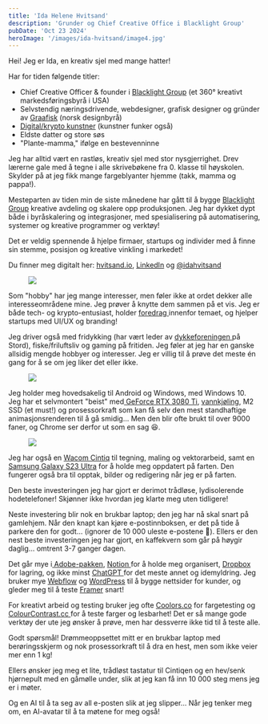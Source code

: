 ```yaml
---
title: 'Ida Helene Hvitsand'
description: 'Grunder og Chief Creative Office i Blacklight Group'
pubDate: 'Oct 23 2024'
heroImage: '/images/ida-hvitsand/image4.jpg'
---
```







<Question1/>

Hei! Jeg er Ida, en kreativ sjel med mange hatter!

Har for tiden følgende titler:



* Chief Creative Officer & founder i [Blacklight Group](https://blacklightgrp.com/) (et 360° kreativt markedsføringsbyrå i USA)
* Selvstendig næringsdrivende, webdesigner, grafisk designer og gründer av [Graafisk](https://graafisk.no) (norsk designbyrå)
* [Digital/krypto kunstner](https://twitter.com/TisarDesign) (kunstner funker også)
* Eldste datter og store søs
* "Plante-mamma," ifølge en bestevenninne

Jeg har alltid vært en rastløs, kreativ sjel med stor nysgjerrighet. Drev lærerne gale med å tegne i alle skrivebøkene fra 0. klasse til høyskolen. Skylder på at jeg fikk mange fargeblyanter hjemme (takk, mamma og pappa!).

Mesteparten av tiden min de siste månedene har gått til å bygge [Blacklight Group](https://blacklightgrp.com/) kreative avdeling og skalere opp produksjonen. Jeg har dykket dypt både i byråskalering og integrasjoner, med spesialisering på automatisering, systemer og kreative programmer og verktøy!

Det er veldig spennende å hjelpe firmaer, startups og individer med å finne sin stemme, posisjon og kreative vinkling i markedet!

Du finner meg digitalt her: [hvitsand.io](https://hvitsand.io), [LinkedIn](https://www.linkedin.com/in/ida-hvitsand/) og [@idahvitsand](https://www.instagram.com/idahvitsand/)



<figure>
    <img src='/images/ida-hvitsand/image2.jpg'/>
</figure>


Som "hobby" har jeg mange interesser, men føler ikke at ordet dekker alle interesseområdene mine. Jeg prøver å knytte dem sammen på et vis. Jeg er både tech- og krypto-entusiast, holder [foredrag ](https://www.linkedin.com/posts/ida-hvitsand_i-had-an-amazing-experience-presentating-activity-7158876900696764416-DOS0)innenfor temaet, og hjelper startups med UI/UX og branding!

Jeg driver også med fridykking (har vært leder av [dykkeforeningen ](https://stordundervannsklubb.com/)på Stord), fiske/friluftsliv og gaming på fritiden. Jeg føler at jeg har en ganske allsidig mengde hobbyer og interesser. Jeg er villig til å prøve det meste én gang for å se om jeg liker det eller ikke.



<figure>
    <img src='/images/ida-hvitsand/image1.jpg'/>

</figure>




<Question2/>

Jeg holder meg hovedsakelig til Android og Windows, med Windows 10. Jeg har et selvmontert "beist" med[ GeForce RTX 3080 Ti](https://www.nvidia.com/nb-no/geforce/graphics-cards/30-series/rtx-3080-3080ti/), [vannkjøling](https://nzxt.com/product/kraken-z63), M2 SSD (et must!) og prosessorkraft som kan få selv den mest standhaftige animasjonsrenderen til å gå smidig... Men den blir ofte brukt til over 9000 faner, og Chrome ser derfor ut som en sag 😆.

<figure>
    <img src='/images/ida-hvitsand/image3.png'/>
</figure>

Jeg har også en [Wacom Cintiq](https://www.wacom.com/en-de/products/cintiq-27-qhd) til tegning, maling og vektorarbeid, samt en [Samsung Galaxy S23 Ultra](https://www.samsung.com/us/smartphones/galaxy-s23-ultra/) for å holde meg oppdatert på farten. Den fungerer også bra til opptak, bilder og redigering når jeg er på farten.

Den beste investeringen jeg har gjort er derimot trådløse, lydisolerende hodetelefoner! Skjønner ikke hvordan jeg klarte meg uten tidligere!

Neste investering blir nok en brukbar laptop; den jeg har nå skal snart på gamlehjem. Når den knapt kan kjøre e-postinnboksen, er det på tide å parkere den for godt… (ignorer de 10 000 uleste e-postene 🥴). Ellers er den nest beste investeringen jeg har gjort, en kaffekvern som går på høygir daglig... omtrent 3-7 ganger dagen.



<Question3/>

Det går mye i[ Adobe-pakken](https://adobe.com), [Notion ](https://www.notion.so/)for å holde meg organisert, [Dropbox ](https://www.dropbox.com/)for lagring, og ikke minst [ChatGPT ](https://openai.com/chatgpt/)for det meste annet og idemyldring. Jeg bruker mye [Webflow](https://webflow.com/) og [WordPress](https://wordpress.org) til å bygge nettsider for kunder, og gleder meg til å teste [Framer](https://www.framer.com/) snart!

For kreativt arbeid og testing bruker jeg ofte [Coolors.co](https://Coolors.co) for fargetesting og [ColourContrast.cc ](https://ColourContrast.cc)for å teste farger og lesbarhet! Det er så mange gode verktøy der ute jeg ønsker å prøve, men har dessverre ikke tid til å teste alle.



<Question4/>


Godt spørsmål! Drømmeoppsettet mitt er en brukbar laptop med berøringsskjerm og nok prosessorkraft til å dra en hest, men som ikke veier mer enn 1 kg!

Ellers ønsker jeg meg et lite, trådløst tastatur til Cintiqen og en hev/senk hjørnepult med en gåmølle under, slik at jeg kan få inn 10 000 steg mens jeg er i møter.

Og en AI til å ta seg av all e-posten slik at jeg slipper... Når jeg tenker meg om, en AI-avatar til å ta møtene for meg også!